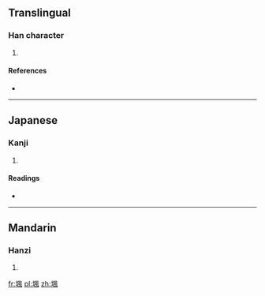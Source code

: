 ==Translingual==

===Han character===
{{Han char|rn=32|rad=土|as=09|sn=12|four=4711<sub>0</sub>|canj=土竹弓戈 (GHNI)}}

# {{defn|Han|sort=土09}}

====References====
* {{Han ref|kx=0234.160|dkj=05286|dj=0472.080|hdz=10465.110|uh=5838|ud=22584|bh=D8B0|bd=55472}}

----

==Japanese==

===Kanji===
{{ja-kanji|grade=|rs=土09}}

# {{defn|lang=ja|sort=土09}}

====Readings====
* {{ja-readings|on=[[ふ]] (fu), [[ぶ]] (bu)|kun=}}

----

==Mandarin==

===Hanzi===
{{cmn-hanzi|pin=[[chūn]] ([[chun1]]), [[chǔn]] ([[chun3]]), [[féng]] ([[feng2]])|wg=ch'un<sup>1</sup>, ch'un<sup>3</sup>, feng<sup>2</sup>}}

# {{defn|lang=cmn|sort=土09}}

[[fr:堸]]
[[pl:堸]]
[[zh:堸]]